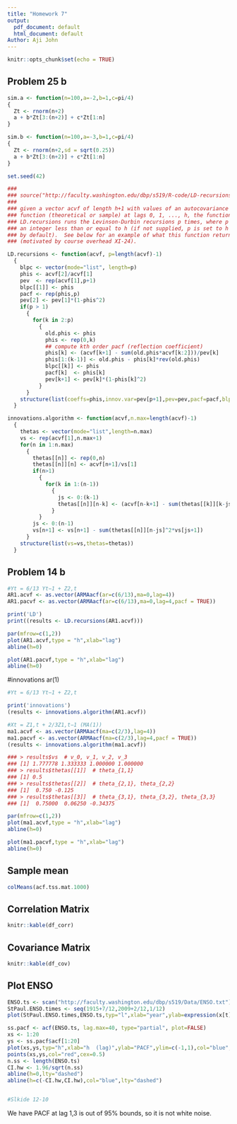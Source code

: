 ```yaml
---
title: "Homework 7"
output:
  pdf_document: default
  html_document: default
Author: Aji John
---
```


```r
knitr::opts_chunk$set(echo = TRUE)
```

## Problem 25 b


```r
sim.a <- function(n=100,a=-2,b=1,c=pi/4)
{
  Zt <- rnorm(n+2)
  a + b*Zt[3:(n+2)] + c*Zt[1:n]
}

sim.b <- function(n=100,a=-3,b=1,c=pi/4)
{
  Zt <- rnorm(n+2,sd = sqrt(0.25))
  a + b*Zt[3:(n+2)] + c*Zt[1:n]
}

set.seed(42)

###
### source("http://faculty.washington.edu/dbp/s519/R-code/LD-recursions.R")
###
### given a vector acvf of length h+1 with values of an autocovariance
### function (theoretical or sample) at lags 0, 1, ..., h, the function
### LD.recursions runs the Levinson-Durbin recursions p times, where p is
### an integer less than or equal to h (if not supplied, p is set to h
### by default).  See below for an example of what this function returns
### (motivated by course overhead XI-24).

LD.recursions <- function(acvf, p=length(acvf)-1)
  {
    blpc <- vector(mode="list", length=p)
    phis <- acvf[2]/acvf[1]
    pev  <- rep(acvf[1],p+1)
    blpc[[1]] <- phis
    pacf <- rep(phis,p)
    pev[2] <- pev[1]*(1-phis^2)
    if(p > 1)
      {
        for(k in 2:p)
          {
            old.phis <- phis
            phis <- rep(0,k)
            ## compute kth order pacf (reflection coefficient)
            phis[k] <- (acvf[k+1] - sum(old.phis*acvf[k:2]))/pev[k]
            phis[1:(k-1)] <- old.phis - phis[k]*rev(old.phis)
            blpc[[k]] <- phis
            pacf[k]  <- phis[k]
            pev[k+1] <- pev[k]*(1-phis[k]^2)
          }
      }
    structure(list(coeffs=phis,innov.var=pev[p+1],pev=pev,pacf=pacf,blpc=blpc))
  }

innovations.algorithm <- function(acvf,n.max=length(acvf)-1)
  {
    thetas <- vector(mode="list",length=n.max)
    vs <- rep(acvf[1],n.max+1)
    for(n in 1:n.max)
      {
        thetas[[n]] <- rep(0,n)
        thetas[[n]][n] <- acvf[n+1]/vs[1]
        if(n>1)
          {
            for(k in 1:(n-1))
              {
                js <- 0:(k-1)
                thetas[[n]][n-k] <- (acvf[n-k+1] - sum(thetas[[k]][k-js]*thetas[[n]][n-js]*vs[js+1]))/vs[k+1]
              }
          }
        js <- 0:(n-1)
        vs[n+1] <- vs[n+1] - sum(thetas[[n]][n-js]^2*vs[js+1])
      }
    structure(list(vs=vs,thetas=thetas))
  }
```

## Problem 14 b

```r

#Yt = 6/13 Yt−1 + Z2,t
AR1.acvf <- as.vector(ARMAacf(ar=c(6/13),ma=0,lag=4)) 
AR1.pacvf <- as.vector(ARMAacf(ar=c(6/13),ma=0,lag=4,pacf = TRUE))

print('LD')
print((results <- LD.recursions(AR1.acvf)))

par(mfrow=c(1,2))
plot(AR1.acvf,type = "h",xlab="lag")
abline(h=0)

plot(AR1.pacvf,type = "h",xlab="lag")
abline(h=0)
```

#innovations ar(1)
```r

#Yt = 6/13 Yt−1 + Z2,t

print('innovations')
(results <- innovations.algorithm(AR1.acvf))

```

```r

#Xt = Z1,t + 2/3Z1,t−1 (MA(1))
ma1.acvf <- as.vector(ARMAacf(ma=c(2/3),lag=4))
ma1.pacvf <- as.vector(ARMAacf(ma=c(2/3),lag=4,pacf = TRUE))
(results <- innovations.algorithm(ma1.acvf))

### > results$vs  # v_0, v_1, v_2, v_3
### [1] 1.777778 1.333333 1.000000 1.000000
### > results$thetas[[1]]  # theta_{1,1}
### [1] 0.5
### > results$thetas[[2]]  # theta_{2,1}, theta_{2,2}
### [1]  0.750 -0.125
### > results$thetas[[3]]  # theta_{3,1}, theta_{3,2}, theta_{3,3}
### [1]  0.75000  0.06250 -0.34375

par(mfrow=c(1,2))
plot(ma1.acvf,type = "h",xlab="lag")
abline(h=0)

plot(ma1.pacvf,type = "h",xlab="lag")
abline(h=0)
```

## Sample mean
```r

colMeans(acf.tss.mat.1000)

```
## Correlation Matrix
```r

knitr::kable(df_corr)

```

## Covariance Matrix
```r

knitr::kable(df_cov)

```





## Plot ENSO
```r


ENSO.ts <- scan("http://faculty.washington.edu/dbp/s519/Data/ENSO.txt")
StPaul.ENSO.times <- seq(1915+7/12,2009+2/12,1/12)
plot(StPaul.ENSO.times,ENSO.ts,typ="l",xlab="year",ylab=expression(x[t]),col="blue",main="ENSO Index")

ss.pacf <- acf(ENSO.ts, lag.max=40, type="partial", plot=FALSE)
xs <- 1:20
ys <- ss.pacf$acf[1:20]
plot(xs,ys,typ="h",xlab="h  (lag)",ylab="PACF",ylim=c(-1,1),col="blue",main="Sample PACF for ENSO Series")
points(xs,ys,col="red",cex=0.5)
n.ss <- length(ENSO.ts)
CI.hw <- 1.96/sqrt(n.ss)
abline(h=0,lty="dashed")
abline(h=c(-CI.hw,CI.hw),col="blue",lty="dashed")


#Slkide 12-10
```

We have PACF at lag 1,3 is out of 95% bounds, so it is not white noise.

